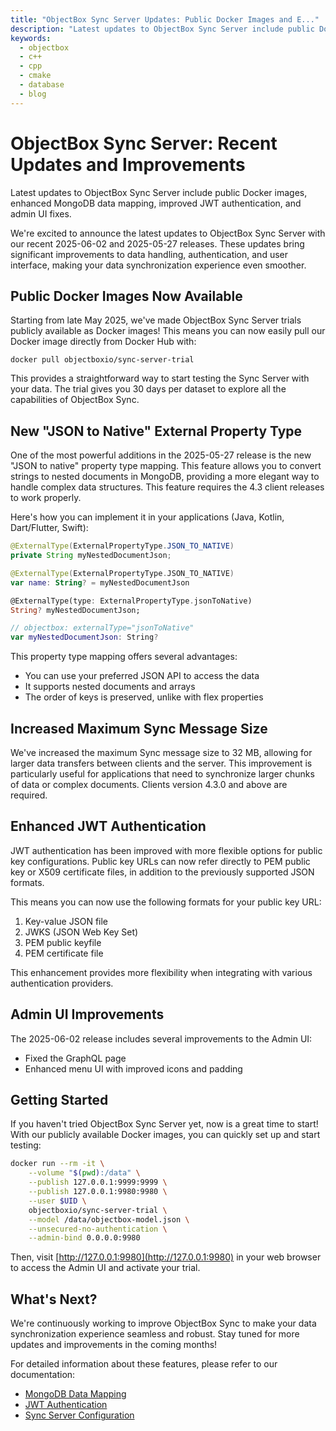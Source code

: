 ```yaml
---
title: "ObjectBox Sync Server Updates: Public Docker Images and E..."
description: "Latest updates to ObjectBox Sync Server include public Docker images, enhanced MongoDB data mapping, improved JWT authentication, and admin UI fixes."
keywords:
  - objectbox
  - c++
  - cpp
  - cmake
  - database
  - blog
---
```








<TechnicalArticleSchema
  headline="ObjectBox Sync Server Updates: Public Docker Images and E..."
  description="Latest updates to ObjectBox Sync Server include public Docker images, enhanced MongoDB data mapping, improved JWT authentication, and admin UI fixes."
  url="https://cpp.objectbox.io/2025-06-02-blog-post"
  datePublished="2025-07-17"
  dateModified="2025-07-17"
/>

# ObjectBox Sync Server: Recent Updates and Improvements

Latest updates to ObjectBox Sync Server include public Docker images, enhanced MongoDB data mapping, improved JWT authentication, and admin UI fixes.


We're excited to announce the latest updates to ObjectBox Sync Server with our recent 2025-06-02 and 2025-05-27 releases. These updates bring significant improvements to data handling, authentication, and user interface, making your data synchronization experience even smoother.

## Public Docker Images Now Available

Starting from late May 2025, we've made ObjectBox Sync Server trials publicly available as Docker images! This means you can now easily pull our Docker image directly from Docker Hub with:

```shell
docker pull objectboxio/sync-server-trial
```

This provides a straightforward way to start testing the Sync Server with your data. The trial gives you 30 days per dataset to explore all the capabilities of ObjectBox Sync.

## New "JSON to Native" External Property Type

One of the most powerful additions in the 2025-05-27 release is the new "JSON to native" property type mapping. This feature allows you to convert strings to nested documents in MongoDB, providing a more elegant way to handle complex data structures. This feature requires the 4.3 client releases to work properly.

Here's how you can implement it in your applications (Java, Kotlin, Dart/Flutter, Swift):

```java
@ExternalType(ExternalPropertyType.JSON_TO_NATIVE)
private String myNestedDocumentJson;
```

```kotlin
@ExternalType(ExternalPropertyType.JSON_TO_NATIVE)
var name: String? = myNestedDocumentJson
```

```dart
@ExternalType(type: ExternalPropertyType.jsonToNative)
String? myNestedDocumentJson;
```

```swift
// objectbox: externalType="jsonToNative"
var myNestedDocumentJson: String?
```

This property type mapping offers several advantages:
- You can use your preferred JSON API to access the data
- It supports nested documents and arrays
- The order of keys is preserved, unlike with flex properties

## Increased Maximum Sync Message Size

We've increased the maximum Sync message size to 32 MB, allowing for larger data transfers between clients and the server. This improvement is particularly useful for applications that need to synchronize larger chunks of data or complex documents. Clients version 4.3.0 and above are required.

## Enhanced JWT Authentication

JWT authentication has been improved with more flexible options for public key configurations. Public key URLs can now refer directly to PEM public key or X509 certificate files, in addition to the previously supported JSON formats.

This means you can now use the following formats for your public key URL:
1. Key-value JSON file
2. JWKS (JSON Web Key Set)
3. PEM public keyfile
4. PEM certificate file

This enhancement provides more flexibility when integrating with various authentication providers.

## Admin UI Improvements

The 2025-06-02 release includes several improvements to the Admin UI:
- Fixed the GraphQL page
- Enhanced menu UI with improved icons and padding

## Getting Started

If you haven't tried ObjectBox Sync Server yet, now is a great time to start! With our publicly available Docker images, you can quickly set up and start testing:

```bash
docker run --rm -it \
    --volume "$(pwd):/data" \
    --publish 127.0.0.1:9999:9999 \
    --publish 127.0.0.1:9980:9980 \
    --user $UID \
    objectboxio/sync-server-trial \
    --model /data/objectbox-model.json \
    --unsecured-no-authentication \
    --admin-bind 0.0.0.0:9980
```

Then, visit [http://127.0.0.1:9980](http://127.0.0.1:9980) in your web browser to access the Admin UI and activate your trial.

## What's Next?

We're continuously working to improve ObjectBox Sync to make your data synchronization experience seamless and robust. Stay tuned for more updates and improvements in the coming months!

For detailed information about these features, please refer to our documentation:
- [MongoDB Data Mapping](mongodb-sync-connector/mongodb-data-mapping)
- [JWT Authentication](sync-server/jwt-authentication)
- [Sync Server Configuration](sync-server/configuration)